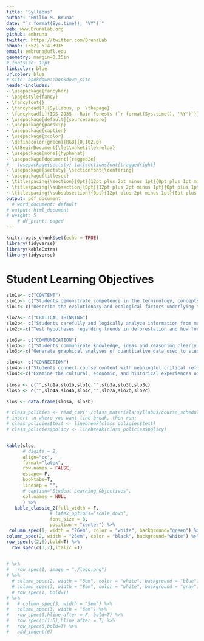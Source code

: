 ```yaml
---
title: 'Syllabus'
author: "Emilio M. Bruna"
date: "`r format(Sys.time(), '%Y')`"
web: www.BrunaLab.org
github: embruna
twitter: https://twitter.com/BrunaLab
phone: (352) 514-3935
email: embruna@ufl.edu
geometry: margin=0.25in
# fontsize: 12pt
linkcolor: blue
urlcolor: blue
# site: bookdown::bookdown_site
header-includes:
- \usepackage{fancyhdr}
- \pagestyle{fancy}
- \fancyfoot{}
- \fancyhead[R]{Syllabus, p. \thepage}
- \fancyhead[L]{IDS 2935 - Rain Forests (`r format(Sys.time(), '%Y')`)}
- \usepackage[default]{sourcesanspro}
- \usepackage{parskip}
- \usepackage{caption}
- \usepackage{xcolor}
- \definecolor{green}{RGB}{0,102,0}
- \AtBeginDocument{\let\maketitle\relax}
- \usepackage[none]{hyphenat}
- \usepackage[document]{ragged2e}
# - \usepackage{sectsty} \allsectionsfont{\raggedright}
- \usepackage{sectsty} \sectionfont{\centering}
- \usepackage{titlesec}
- \titlespacing{\section}{0pt}{12pt plus 2pt minus 1pt}{0pt plus 1pt minus 1pt}
- \titlespacing{\subsection}{0pt}{12pt plus 2pt minus 1pt}{0pt plus 1pt minus 1pt}
- \titlespacing{\subsubsection}{0pt}{12pt plus 2pt minus 1pt}{0pt plus 1pt minus 1pt}
output: pdf_document
  # word_document: default
# output: html_document
# weight: 5
    # df_print: paged
---
```


```r
knitr::opts_chunk$set(echo = TRUE)
library(tidyverse)
library(kableExtra)
library(tidyverse)
```

<!-- ```{r, echo=FALSE, out.width="10%"} -->
<!-- knitr::include_graphics("logo.png") -->
<!-- ``` -->

# Student Learning Objectives  

<!-- \begin{minipage}[t]{0.05\textwidth} -->
<!-- COL 1 \\ -->
<!-- \end{minipage} -->
<!-- \begin{minipage}[t]{0.95\textwidth} -->
<!-- COURSE AND UNIVERSITY POLICIES\\ -->
<!-- \end{minipage} -->

```r
slo1a<- c("CONTENT")
slo1b<- c("Students demonstrate competence in the terminology, concepts, theories, and methodologies used within the discipline(s)")
slo1c<-c("Describe the evolutionary and ecological factors underlying the distribution of biodiversity in tropical rain forests (B). Assessments: In-class activities, Final Project. Distinguish (a) the different ways humans use and alter rain forests, and (b) the social, economic, and biological consequences of these activities (B, Quest 2). Assessments: In-class activities, Reflective Essay, Final Project - Explain how molecular biology, genomics, remote sensing, computational tools, and other scientific developments have advanced research on the ecology and evolution of rain forest biota (B). Assessments: In-class activities, Analytic Essay. Examine the historical factors that have shaped cultural perceptions of rain forests (Quest 2).  Assessment: In-class activities, Movie Reviews, Final project. Analyze how narratives about rain forests are reflected in different types of contemporary cultural expression (Quest 2).  Assessment: In-class activities, Movie Reviews, Final project - Distinguish between the primary drivers of forest loss and how they vary geographically (B, Quest 2). Assessment: In-class activities, Analytic Essay - Critique different proposed mechanisms for rain forest conservation (B, Quest 2). Assessment: In-class activities, Analytic Essay")

slo2a<- c("CRITICAL THINKING")
slo2b<- c("Students carefully and logically analyze information from multiple perspectives and develop reasoned solutions to problems within the discipline(s).")
slo2c<-c("Test hypotheses regarding trends in deforestation and how forest regeneration varies geographically with quantitative data on forest cover and use news stories, primary literature, and other sources to propose mechanisms responsible for the patterns observed (B, Quest 2). Assessment: In-class activities, Analytic Essay. Analyze qualitative data on rural-urban migration and human demographic shifts in tropical countries and assess the potential implications of the results for conservation and broader societal issues. (B, Quest 2). Assessment: In-class activities, Analytic Essay. Explain the relationship between deforestation and the global climate cycle. Compare alternative policy pathways for reducing CO2 emissions using the En-ROADS global climate simulator (B, Quest 2). Assessment: In-class activities, Reflective Essay.")

slo3a<- c("COMMUNICATION")
slo3b<- c("Students communicate knowledge, ideas and reasoning clearly and effectively in written and oral forms appropriate to the discipline(s)")
slo3c<-c("Generate graphical analyses of quantitative data used to study rain forest biology and conservation (Quest 2, B). Assessment: In-class activities, Analytic Essay. Compose summaries of  research on multidisciplinary questions relevant to tropical forest biology and conservation based on logical arguments (Quest 2, B). Assessment: In-class activities, Analytic Essay, Final Project. Develop audience-specific content and materials with which to communicate an important issue related to tropical forest biology and conservation (Quest 2). Assessment: In-class activities,  Reflective Essay, Movie Reviews, Analytic Essay, Final Project")

slo4a<- c("CONNECTION")
slo4b<-c("Students connect course content with meaningful critical reflection on their intellectual, personal, and professional development at UF and beyond.")
slo4c<-c("Examine the cultural, economic, and historical experiences of people in rain forest countries, how this compares with our preconceived notions of the same, and the consequences of this disparity for our scientific understanding of rain forests and their conservation (Quest 2). Assessment: In-class activities, Movie Reviews, Final Project Assess the feedbacks between (1) the actions of individuals, governments, and the private sector, (b) global economic, social, and political conditions, and (c) the status rain forests and the global climate cycle (Quest 2). Assessment: In-class activities, Reflective Essay, Analytic Essay  Appraise the ubiquity of tropical forest products in daily life, the role and impact of the global commodity chains that make this possible, and the consequences of consumer behavior for forest conservation and socioeconomic sustainability (Quest 2). Assessment: In-class activities, Final Project. Analyze the local, regional, and global ecosystem services provided by tropical rain forests, how these vary geographically, and some of the cultural and ecological factors responsible for these differences. (Quest 2). Assessment: In-class activities, Reflective Essay, Analytic Essay, Final Project")
  
slosa <- c("",slo1a,slo1b,slo1c,"",slo3a,slo3b,slo3c)
slosb <- c("",slo4a,slo4b,slo4c,"",slo2a,slo2b,slo2c)

slos <- data.frame(slosa, slosb)

# class_policies <- read_csv("./class_materials/syllabus/course_schedule/policies.csv")
# insert \n where you want line break, then run: 
# class_policies$text <- linebreak(class_policies$text)
# class_policies$policy <- linebreak(class_policies$policy)


kable(slos,
      # digits = 2,
      align="cc",
      format="latex",
      row.names = FALSE,
      escape= F,
      booktabs=T,
      linesep = "",
      # caption="Student Learning Objectives",
      col.names = NULL
      ) %>% 
   kable_classic_2(full_width = F,
                # latex_options="scale_down",
                font_size = 8,
                position = "center") %>% 
 column_spec(1, width = "26em", color = "white", background="green") %>% 
column_spec(2, width = "26em", color = "black", background="white") %>% 
row_spec(c(2,6),bold=T) %>% 
  row_spec(c(3,7),italic =T) 
  

# %>% 
#   row_spec(1, image = "./logo.png")
# %>%
  # column_spec(2, width = "8em", color = "white", background = "blue") %>% 
  # column_spec(3, width = "8em", color = "white", background = "gray") %>% 
  # row_spec(1, bold=T) 
# %>%
#   # column_spec(3, width = "5em") %>% 
#   column_spec(3, width = "6em") %>% 
#   row_spec(0,hline_after = F, bold=T) %>% 
#   row_spec(c(1:5),hline_after = T) %>% 
#   row_spec(6,bold=T) %>% 
#   add_indent(6)
```


<!-- ```{r table2, echo=FALSE,message = FALSE,warning=FALSE} -->
<!-- policy <- c("Students Requiring Accommodation") -->
<!-- text <- c( -->
<!--   "Students with disabilities or learning barriers that would like to request academic accommodations should connect with the Disability Resource Center by visiting \\url{https://disability.ufl.edu/students/get-started/}. Please share your letter with me and discuss access needs as early as possible in the semester so that I can do whatever is necessary to ensure your participation and learning.") -->
<!-- class_policies <- data.frame(policy, text) -->
<!-- # class_policies <- read_csv("./class_materials/syllabus/course_schedule/policies.csv") -->

<!-- kable(class_policies, -->
<!--       # digits = 2, -->
<!--       align="cl", -->
<!--       format="latex", -->
<!--       row.names = FALSE, -->
<!--       escape= F, -->
<!--       booktabs=T, -->
<!--       linesep = "", -->
<!--       col.names = NULL -->
<!--       # caption="Graded Coursework" -->
<!--       ) %>%  -->
<!--    kable_classic_2(full_width = F, -->
<!--                 # latex_options="scale_down", -->
<!--                 font_size = 10, -->
<!--                 position = "left") %>%  -->
<!--   column_spec(1, width = "7em", color = "white", background="gray") %>%  -->
<!--   column_spec(2, width = "45em", color = "black", background="white") %>%  -->
<!--   sub("\\\\toprule", "", .) %>% # Removes top line -->
<!--   sub("\\\\bottomrule", "", .) # remove bottom line -->
<!-- ``` -->

<!-- ---  -->

<!-- ```{r table3, echo=FALSE,message = FALSE,warning=FALSE} -->

<!-- policy <- c("Students Requiring Accommodation") -->
<!-- text <- c( -->
<!--   "Students with disabilities or learning barriers that would like to request academic accommodations should connect with the Disability Resource Center by visiting \\url{https://disability.ufl.edu/students/get-started/}. Please share your letter with me and discuss access needs as early as possible in the semester so that I can do whatever is necessary to ensure your participation and learning.") -->
<!-- class_policies <- data.frame(policy, text) -->
<!-- # class_policies <- read_csv("./class_materials/syllabus/course_schedule/policies.csv") -->

<!-- kable(class_policies, -->
<!--       # digits = 2, -->
<!--       align="cl", -->
<!--       format="latex", -->
<!--       row.names = FALSE, -->
<!--       escape= F, -->
<!--       booktabs=T, -->
<!--       linesep = "", -->
<!--       col.names = NULL -->
<!--       # caption="Graded Coursework" -->
<!--       ) %>%  -->
<!--    kable_classic_2(full_width = F, -->
<!--                 # latex_options="scale_down", -->
<!--                 font_size = 10, -->
<!--                 position = "left") %>%  -->
<!--   column_spec(1, width = "7em", color = "white", background="gray") %>%  -->
<!--   column_spec(2, width = "45em", color = "black", background="white") %>%  -->
<!--   sub("\\\\toprule", "", .) %>% # Removes top line -->
<!--   sub("\\\\bottomrule", "", .) # remove bottom line -->

<!-- ``` -->
